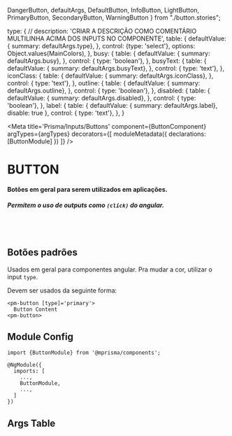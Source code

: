   DangerButton,
  defaultArgs,
  DefaultButton,
  InfoButton, LightButton,
  PrimaryButton,
  SecondaryButton,
  WarningButton
} from "./button.stories";

  type: {
    // description: 'CRIAR A DESCRIÇÃO COMO COMENTÁRIO MULTILINHA ACIMA DOS INPUTS NO COMPONENTE',
    table: {
      defaultValue: { summary: defaultArgs.type},
    },
    control: {type: 'select'}, options: Object.values(MainColors),
  },
  busy: {
    table: {
      defaultValue: { summary: defaultArgs.busy},
    },
    control: { type: 'boolean'},
  },
  busyText: {
    table: {
      defaultValue: { summary: defaultArgs.busyText},
    },
    control: { type: 'text'},
  },
  iconClass: {
    table: {
      defaultValue: { summary: defaultArgs.iconClass},
    },
    control: { type: 'text'},
  },
  outline: {
    table: {
      defaultValue: { summary: defaultArgs.outline},
    },
    control: { type: 'boolean'},
  },
  disabled: {
    table: {
      defaultValue: { summary: defaultArgs.disabled},
    },
    control: { type: 'boolean'},
  },
  label: {
    table: {
      defaultValue: { summary: defaultArgs.label},
      disable: true
    },
    control: { type: 'text'},
  },
}

<Meta
  title='Prisma/Inputs/Buttons'
  component={ButtonComponent}
  argTypes={argTypes}
  decorators={[
    moduleMetadata({
      declarations: [ButtonModule]
    })
  ]}
/>


# BUTTON

#### Botões em geral para serem utilizados em aplicações.
##### Permitem o uso de outputs como `(click)` do angular.

<br/>
<br/>

## Botões padrões

Usados em geral para componentes angular. Pra mudar a cor, utilizar o input `type`.

Devem ser usados da seguinte forma:

```
<pm-button [type]='primary'>
  Button Content
<pm-button>
```

<Canvas>
  <Story name='Default' story={DefaultButton}></Story>
  <Story name='Primary' story={PrimaryButton}></Story>
  <Story name='Secondary' story={SecondaryButton}></Story>
  <Story name='Info' story={InfoButton}></Story>
  <Story name='Warning' story={WarningButton}></Story>
  <Story name='Danger' story={DangerButton}></Story>
  <Story name='Light' story={LightButton}></Story>
</Canvas>


## Module Config

```
import {ButtonModule} from '@mprisma/components';

@NgModule({
  imports: [
    ...,
    ButtonModule,
    ...,
  ]
})
```

## Args Table

<ArgsTable story='Default'/>
